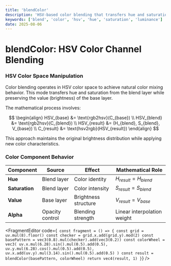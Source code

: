 ```yaml
---
title: 'blendColor'
description: 'HSV-based color blending that transfers hue and saturation while preserving luminance'
keywords: ['blend', 'color', 'hsv', 'hue', 'saturation', 'luminance']
date: 2025-08-06
---
```



# blendColor: HSV Color Channel Blending

### HSV Color Space Manipulation

Color blending operates in HSV color space to achieve natural color mixing behavior. This mode transfers hue and saturation from the blend layer while preserving the value (brightness) of the base layer.

The mathematical process involves:

$$
\begin{align}
HSV_{base} &= \text{rgb2hsv}(C_{base}) \\
HSV_{blend} &= \text{rgb2hsv}(C_{blend}) \\
HSV_{result} &= (H_{blend}, S_{blend}, V_{base}) \\
C_{result} &= \text{hsv2rgb}(HSV_{result})
\end{align}
$$

This approach maintains the original brightness distribution while applying new color characteristics.

### Color Component Behavior

| Component      | Source          | Effect               | Mathematical Role           |
| -------------- | --------------- | -------------------- | --------------------------- |
| **Hue**        | Blend layer     | Color identity       | $H_{result} = H_{blend}$    |
| **Saturation** | Blend layer     | Color intensity      | $S_{result} = S_{blend}$    |
| **Value**      | Base layer      | Brightness structure | $V_{result} = V_{base}$     |
| **Alpha**      | Opacity control | Blending strength    | Linear interpolation weight |

<FragmentEditor
        code={`
const fragment = () => {
        const grid = uv.mul(8).floor()
        const checker = grid.x.add(grid.y).mod(2)
        const basePattern = vec3(0.8).mul(checker).add(vec3(0.2))
        const colorWheel = vec3(
                uv.x.mul(6.28).sin().mul(0.5).add(0.5),
                uv.y.mul(6.28).cos().mul(0.5).add(0.5),
                uv.x.add(uv.y).mul(3.14).sin().mul(0.5).add(0.5)
        )
        const result = blendColor(basePattern, colorWheel)
        return vec4(result, 1)
}`}
/>
